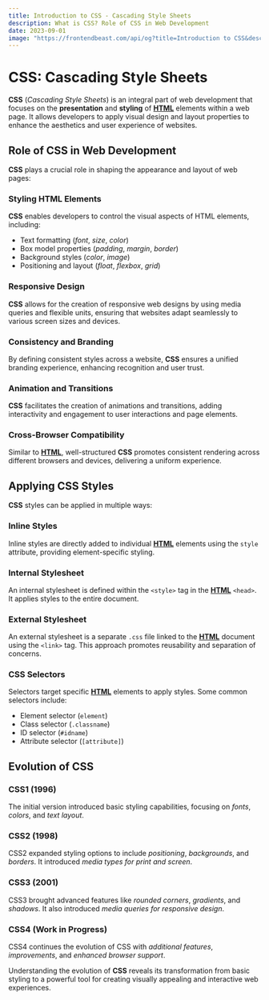 ```yaml
---
title: Introduction to CSS - Cascading Style Sheets
description: What is CSS? Role of CSS in Web Development
date: 2023-09-01
image: "https://frontendbeast.com/api/og?title=Introduction to CSS&desc=What is CSS?"
---
```



# CSS: Cascading Style Sheets

**CSS** (_Cascading Style Sheets_) is an integral part of web development that focuses on the **presentation** and **styling** of [**HTML**](/html) elements within a web page. It allows developers to apply visual design and layout properties to enhance the aesthetics and user experience of websites.

## Role of CSS in Web Development

**CSS** plays a crucial role in shaping the appearance and layout of web pages:

### Styling HTML Elements

**CSS** enables developers to control the visual aspects of HTML elements, including:

- Text formatting (_font_, _size_, _color_)
- Box model properties (_padding_, _margin_, _border_)
- Background styles (_color_, _image_)
- Positioning and layout (_float_, _flexbox_, _grid_)

### Responsive Design

**CSS** allows for the creation of responsive web designs by using media queries and flexible units, ensuring that websites adapt seamlessly to various screen sizes and devices.

### Consistency and Branding

By defining consistent styles across a website, **CSS** ensures a unified branding experience, enhancing recognition and user trust.

### Animation and Transitions

**CSS** facilitates the creation of animations and transitions, adding interactivity and engagement to user interactions and page elements.

### Cross-Browser Compatibility

Similar to [**HTML**](/html), well-structured **CSS** promotes consistent rendering across different browsers and devices, delivering a uniform experience.

## Applying CSS Styles

**CSS** styles can be applied in multiple ways:

### Inline Styles

Inline styles are directly added to individual [**HTML**](/html) elements using the `style` attribute, providing element-specific styling.

### Internal Stylesheet

An internal stylesheet is defined within the `<style>` tag in the [**HTML**](/html) `<head>`. It applies styles to the entire document.

### External Stylesheet

An external stylesheet is a separate `.css` file linked to the [**HTML**](/html) document using the `<link>` tag. This approach promotes reusability and separation of concerns.

### CSS Selectors

Selectors target specific [**HTML**](/html) elements to apply styles. Some common selectors include:

- Element selector (`element`)
- Class selector (`.classname`)
- ID selector (`#idname`)
- Attribute selector (`[attribute]`)

## Evolution of CSS

<Steps>

### CSS1 (1996)

The initial version introduced basic styling capabilities, focusing on _fonts_, _colors_, and _text layout_.

### CSS2 (1998)

CSS2 expanded styling options to include _positioning_, _backgrounds_, and _borders_. It introduced _media types for print and screen_.

### CSS3 (2001)

CSS3 brought advanced features like _rounded corners_, _gradients_, and _shadows_. It also introduced _media queries for responsive design_.

### CSS4 (Work in Progress)

CSS4 continues the evolution of CSS with _additional features_, _improvements_, and _enhanced browser support_.

</Steps>

Understanding the evolution of **CSS** reveals its transformation from basic styling to a powerful tool for creating visually appealing and interactive web experiences.
